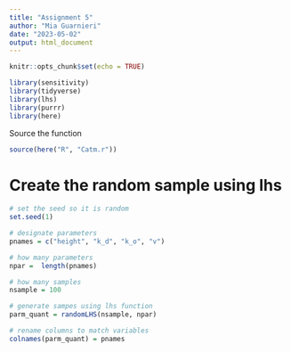 ```yaml
---
title: "Assignment 5"
author: "Mia Guarnieri"
date: "2023-05-02"
output: html_document
---
```


```r
knitr::opts_chunk$set(echo = TRUE)

library(sensitivity)
library(tidyverse)
library(lhs)
library(purrr)
library(here)
```

Source the function
```r
source(here("R", "Catm.r"))
```

# Create the random sample using lhs
```r
# set the seed so it is random
set.seed(1)

# designate parameters
pnames = c("height", "k_d", "k_o", "v")

# how many parameters
npar =  length(pnames)

# how many samples
nsample = 100

# generate sampes using lhs function
parm_quant = randomLHS(nsample, npar)

# rename columns to match variables
colnames(parm_quant) = pnames 



```

